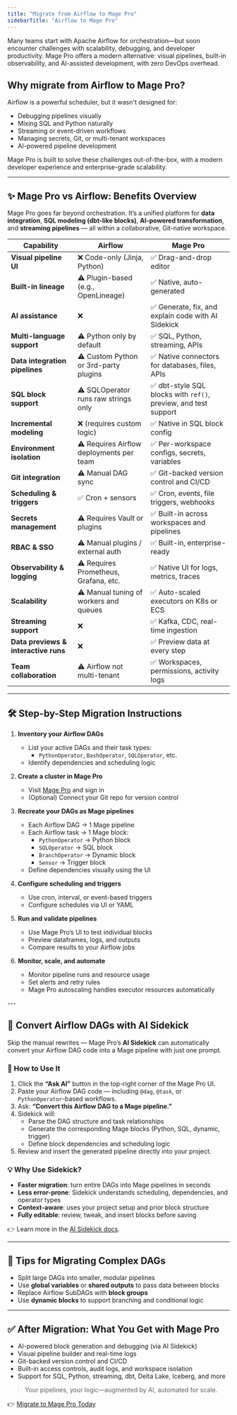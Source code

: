 ```yaml
---
title: "Migrate from Airflow to Mage Pro"
sidebarTitle: "Airflow to Mage Pro"
---
```

Many teams start with Apache Airflow for orchestration—but soon encounter challenges with scalability, debugging, and developer productivity. Mage Pro offers a modern alternative: visual pipelines, built-in observability, and AI-assisted development, with zero DevOps overhead.

## Why migrate from Airflow to Mage Pro?

Airflow is a powerful scheduler, but it wasn't designed for:

- Debugging pipelines visually  
- Mixing SQL and Python naturally  
- Streaming or event-driven workflows  
- Managing secrets, Git, or multi-tenant workspaces  
- AI-powered pipeline development  

Mage Pro is built to solve these challenges out-of-the-box, with a modern developer experience and enterprise-grade scalability.

---

## ✨ Mage Pro vs Airflow: Benefits Overview

Mage Pro goes far beyond orchestration. It’s a unified platform for **data integration**, **SQL modeling (dbt-like blocks)**, **AI-powered transformation**, and **streaming pipelines** — all within a collaborative, Git-native workspace.

| Capability | Airflow | Mage Pro |
|------------|---------|----------|
| **Visual pipeline UI** | ❌ Code-only (Jinja, Python) | ✅ Drag-and-drop editor |
| **Built-in lineage** | ⚠️ Plugin-based (e.g., OpenLineage) | ✅ Native, auto-generated |
| **AI assistance** | ❌ | ✅ Generate, fix, and explain code with AI Sidekick |
| **Multi-language support** | ⚠️ Python only by default | ✅ SQL, Python, streaming, APIs |
| **Data integration pipelines** | ⚠️ Custom Python or 3rd-party plugins | ✅ Native connectors for databases, files, APIs |
| **SQL block support** | ⚠️ SQLOperator runs raw strings only | ✅ dbt-style SQL blocks with `ref()`, preview, and test support |
| **Incremental modeling** | ❌ (requires custom logic) | ✅ Native in SQL block config |
| **Environment isolation** | ⚠️ Requires Airflow deployments per team | ✅ Per-workspace configs, secrets, variables |
| **Git integration** | ⚠️ Manual DAG sync | ✅ Git-backed version control and CI/CD |
| **Scheduling & triggers** | ✅ Cron + sensors | ✅ Cron, events, file triggers, webhooks |
| **Secrets management** | ⚠️ Requires Vault or plugins | ✅ Built-in across workspaces and pipelines |
| **RBAC & SSO** | ⚠️ Manual plugins / external auth | ✅ Built-in, enterprise-ready |
| **Observability & logging** | ⚠️ Requires Prometheus, Grafana, etc. | ✅ Native UI for logs, metrics, traces |
| **Scalability** | ⚠️ Manual tuning of workers and queues | ✅ Auto-scaled executors on K8s or ECS |
| **Streaming support** | ❌ | ✅ Kafka, CDC, real-time ingestion |
| **Data previews & interactive runs** | ❌ | ✅ Preview data at every step |
| **Team collaboration** | ⚠️ Airflow not multi-tenant | ✅ Workspaces, permissions, activity logs |

---

## 🛠️ Step-by-Step Migration Instructions

<Steps>

1. **Inventory your Airflow DAGs**  
   - List your active DAGs and their task types:
     - `PythonOperator`, `BashOperator`, `SQLOperator`, etc.  
   - Identify dependencies and scheduling logic

2. **Create a cluster in Mage Pro**  
   - Visit [Mage Pro](https://cloud.mage.ai) and sign in  
   - (Optional) Connect your Git repo for version control

3. **Recreate your DAGs as Mage pipelines**  
   - Each Airflow DAG → 1 Mage pipeline  
   - Each Airflow task → 1 Mage block:
     - `PythonOperator` → Python block  
     - `SQLOperator` → SQL block  
     - `BranchOperator` → Dynamic block  
     - `Sensor` → Trigger block  
   - Define dependencies visually using the UI

4. **Configure scheduling and triggers**  
   - Use cron, interval, or event-based triggers  
   - Configure schedules via UI or YAML

5. **Run and validate pipelines**  
   - Use Mage Pro’s UI to test individual blocks  
   - Preview dataframes, logs, and outputs  
   - Compare results to your Airflow jobs

6. **Monitor, scale, and automate**  
   - Monitor pipeline runs and resource usage  
   - Set alerts and retry rules  
   - Mage Pro autoscaling handles executor resources automatically

</Steps>
---

## 🤖 Convert Airflow DAGs with AI Sidekick

Skip the manual rewrites — Mage Pro’s **AI Sidekick** can automatically convert your Airflow DAG code into a Mage pipeline with just one prompt.

### 🔧 How to Use It

1. Click the **“Ask AI”** button in the top-right corner of the Mage Pro UI.  
2. Paste your Airflow DAG code — including `@dag`, `@task`, or `PythonOperator`-based workflows.  
3. Ask: **“Convert this Airflow DAG to a Mage pipeline.”**  
4. Sidekick will:
   - Parse the DAG structure and task relationships  
   - Generate the corresponding Mage blocks (Python, SQL, dynamic, trigger)  
   - Define block dependencies and scheduling logic  
5. Review and insert the generated pipeline directly into your project.

### 💡 Why Use Sidekick?

- **Faster migration**: turn entire DAGs into Mage pipelines in seconds  
- **Less error-prone**: Sidekick understands scheduling, dependencies, and operator types  
- **Context-aware**: uses your project setup and prior block structure  
- **Fully editable**: review, tweak, and insert blocks before saving  

👉 Learn more in the [AI Sidekick docs](/ai/sidekick).


---

## 🧠 Tips for Migrating Complex DAGs

- Split large DAGs into smaller, modular pipelines  
- Use **global variables** or **shared outputs** to pass data between blocks  
- Replace Airflow SubDAGs with **block groups**  
- Use **dynamic blocks** to support branching and conditional logic  

---

## ✅ After Migration: What You Get with Mage Pro

- AI-powered block generation and debugging (via AI Sidekick)  
- Visual pipeline builder and real-time logs  
- Git-backed version control and CI/CD  
- Built-in access controls, audit logs, and workspace isolation  
- Support for SQL, Python, streaming, dbt, Delta Lake, Iceberg, and more  

> Your pipelines, your logic—augmented by AI, automated for scale.

👉 [Migrate to Mage Pro Today](/production/mage/pro#migrating-to-mage-pro)
